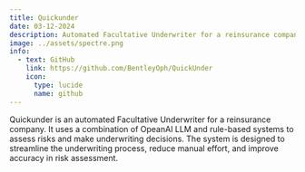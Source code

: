 ---
title: Quickunder
date: 03-12-2024
description: Automated Facultative Underwriter for a reinsurance company
image: ../assets/spectre.png
info:
  - text: GitHub
    link: https://github.com/BentleyOph/QuickUnder
    icon:
      type: lucide
      name: github
---


Quickunder is an automated Facultative Underwriter for a reinsurance company. 
It uses a combination of OpeanAI LLM and rule-based systems to assess risks and make underwriting decisions. The system is designed to streamline the underwriting process, reduce manual effort, and improve accuracy in risk assessment.